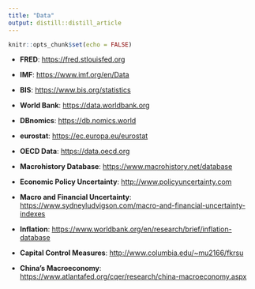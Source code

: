 ```yaml
---
title: "Data"
output: distill::distill_article
---
```


```r
knitr::opts_chunk$set(echo = FALSE)
```

- **FRED**: <https://fred.stlouisfed.org>{target="_blank"}

- **IMF**: <https://www.imf.org/en/Data>{target="_blank"}

- **BIS**: <https://www.bis.org/statistics>{target="_blank"}

- **World Bank**: <https://data.worldbank.org>{target="_blank"}

- **DBnomics**: <https://db.nomics.world>{target="_blank"}

- **eurostat**: <https://ec.europa.eu/eurostat>{target="_blank"}

- **OECD Data**: <https://data.oecd.org>{target="_blank"}

- **Macrohistory Database**: <https://www.macrohistory.net/database>{target="_blank"}

- **Economic Policy Uncertainty**: <http://www.policyuncertainty.com>{target="_blank"}

- **Macro and Financial Uncertainty**: <https://www.sydneyludvigson.com/macro-and-financial-uncertainty-indexes>{target="_blank"}

- **Inflation**: <https://www.worldbank.org/en/research/brief/inflation-database>{target="_blank"}

- **Capital Control Measures**: <http://www.columbia.edu/~mu2166/fkrsu>{target="_blank"}

- **China's Macroeconomy**: <https://www.atlantafed.org/cqer/research/china-macroeconomy.aspx>{target="_blank"}







 
